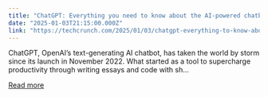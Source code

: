 ```yaml
---
title: "ChatGPT: Everything you need to know about the AI-powered chatbot"
date: "2025-01-03T21:15:00.000Z"
link: "https://techcrunch.com/2025/01/03/chatgpt-everything-to-know-about-the-ai-chatbot/"
---
```


ChatGPT, OpenAI’s text-generating AI chatbot, has taken the world by storm since its launch in November 2022. What started as a tool to supercharge productivity through writing essays and code with sh...

[Read more](https://techcrunch.com/2025/01/03/chatgpt-everything-to-know-about-the-ai-chatbot/)
